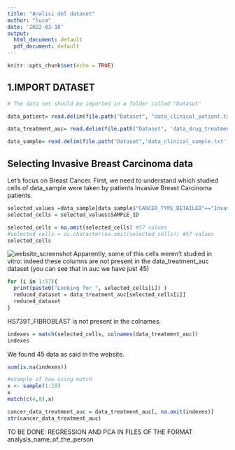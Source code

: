 ```yaml
---
title: "Analisi del dataset"
author: "luca"
date: '2022-03-18'
output:
  html_document: default
  pdf_document: default
---
```


```r
knitr::opts_chunk$set(echo = TRUE)
```

## 1.IMPORT DATASET

```{=tex}
\begin{itemize}
  \item In data_drug_treatment_auc, you can find the auc measure of drug treatment response.
  \item In data_sample, you find all the data on studied cells. 
\end{itemize}
```
```r
# The data set should be imported in a folder called "Dataset"

data_patient= read.delim(file.path("Dataset", "data_clinical_patient.txt"), header = TRUE, comment.char = '#')

data_treatment_auc= read.delim(file.path("Dataset", 'data_drug_treatment_auc.txt'), header = TRUE, comment.char = '#')

data_sample= read.delim(file.path("Dataset",'data_clinical_sample.txt'), header = TRUE, comment.char = '#')
```

## Selecting Invasive Breast Carcinoma data

Let's focus on Breast Cancer. First, we need to understand which studied cells of data_sample were taken by patients Invasive Breast Carcinoma patients.

```r
selected_values =data_sample[data_sample$"CANCER_TYPE_DETAILED"=="Invasive Breast Carcinoma",]
selected_cells = selected_values$SAMPLE_ID

selected_cells = na.omit(selected_cells) #57 values
#selected_cells = as.character(na.omit(selected_cells)) #57 values
selected_cells
```

![website_screenshot](dataset_explained.png) Apparently, some of this cells weren't studied in vitro: indeed these columns are not present in the data_treatment_auc dataset (you can see that in auc we have just 45)

```r
for (i in 1:57){
  print(paste0("Looking for ", selected_cells[i]) )
  reduced_dataset = data_treatment_auc[selected_cells[i]]
  reduced_dataset
}
```

HS739T_FIBROBLAST is not present in the colnames.

```r
indexes = match(selected_cells, colnames(data_treatment_auc))
indexes
```

We found 45 data as said in the website.

```r
sum(is.na(indexes))
```

```r
#example of how using match
x <- sample(1:10)
x 
match(c(4,8),x)
```

```r
cancer_data_treatment_auc = data_treatment_auc[, na.omit(indexes)]
str(cancer_data_treatment_auc)
```

TO BE DONE: REGRESSION AND PCA IN FILES OF THE FORMAT analysis_name_of_the_person
